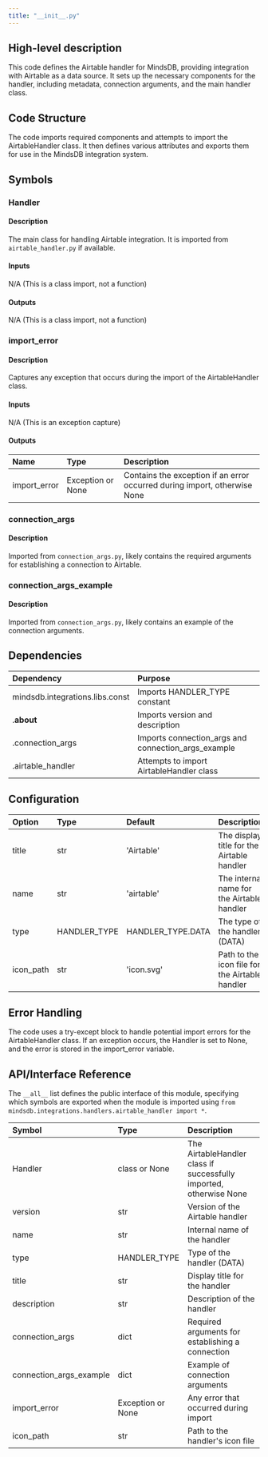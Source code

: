 ```yaml
---
title: "__init__.py"
---
```


## High-level description
This code defines the Airtable handler for MindsDB, providing integration with Airtable as a data source. It sets up the necessary components for the handler, including metadata, connection arguments, and the main handler class.

## Code Structure
The code imports required components and attempts to import the AirtableHandler class. It then defines various attributes and exports them for use in the MindsDB integration system.

## Symbols

### Handler
#### Description
The main class for handling Airtable integration. It is imported from `airtable_handler.py` if available.

#### Inputs
N/A (This is a class import, not a function)

#### Outputs
N/A (This is a class import, not a function)

### import_error
#### Description
Captures any exception that occurs during the import of the AirtableHandler class.

#### Inputs
N/A (This is an exception capture)

#### Outputs
| Name | Type | Description |
|:-----|:-----|:------------|
| import_error | Exception or None | Contains the exception if an error occurred during import, otherwise None |

### connection_args
#### Description
Imported from `connection_args.py`, likely contains the required arguments for establishing a connection to Airtable.

### connection_args_example
#### Description
Imported from `connection_args.py`, likely contains an example of the connection arguments.

## Dependencies
| Dependency | Purpose |
|:-----------|:--------|
| mindsdb.integrations.libs.const | Imports HANDLER_TYPE constant |
| .__about__ | Imports version and description |
| .connection_args | Imports connection_args and connection_args_example |
| .airtable_handler | Attempts to import AirtableHandler class |

## Configuration
| Option | Type | Default | Description |
|:-------|:-----|:--------|:------------|
| title | str | 'Airtable' | The display title for the Airtable handler |
| name | str | 'airtable' | The internal name for the Airtable handler |
| type | HANDLER_TYPE | HANDLER_TYPE.DATA | The type of the handler (DATA) |
| icon_path | str | 'icon.svg' | Path to the icon file for the Airtable handler |

## Error Handling
The code uses a try-except block to handle potential import errors for the AirtableHandler class. If an exception occurs, the Handler is set to None, and the error is stored in the import_error variable.

## API/Interface Reference
The `__all__` list defines the public interface of this module, specifying which symbols are exported when the module is imported using `from mindsdb.integrations.handlers.airtable_handler import *`.

| Symbol | Type | Description |
|:-------|:-----|:------------|
| Handler | class or None | The AirtableHandler class if successfully imported, otherwise None |
| version | str | Version of the Airtable handler |
| name | str | Internal name of the handler |
| type | HANDLER_TYPE | Type of the handler (DATA) |
| title | str | Display title for the handler |
| description | str | Description of the handler |
| connection_args | dict | Required arguments for establishing a connection |
| connection_args_example | dict | Example of connection arguments |
| import_error | Exception or None | Any error that occurred during import |
| icon_path | str | Path to the handler's icon file |